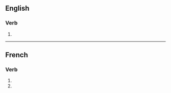 {{also|synchronisés}}

==English==

===Verb===
{{head|en|verb form}}

# {{en-third-person singular of|synchronise}}

----

==French==

===Verb===
{{head|fr|verb form}}

# {{inflection of|fr|synchroniser||2|s|pres|indc}}
# {{inflection of|fr|synchroniser||2|s|pres|subj}}
